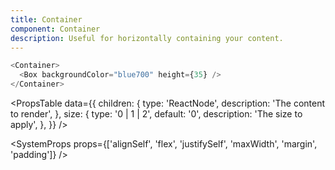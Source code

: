 ```yaml
---
title: Container
component: Container
description: Useful for horizontally containing your content.
---
```


```js live
<Container>
  <Box backgroundColor="blue700" height={35} />
</Container>
```

<PropsTable
  data={{
    children: {
      type: 'ReactNode',
      description: 'The content to render',
    },
    size: {
      type: '0 | 1 | 2',
      default: '0',
      description: 'The size to apply',
    },
  }}
/>

<SystemProps
  props={['alignSelf', 'flex', 'justifySelf', 'maxWidth', 'margin', 'padding']}
/>

